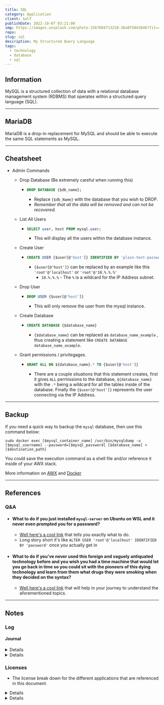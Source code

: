 ```yaml
---
title: SQL
category: Application
client: Self
publishDate: 2022-10-07 03:21:00
img: https://images.unsplash.com/photo-1567604713218-36a0f5841046?fit=crop&w=1400&h=700&q=75
repo:
slug: sql
description: My Structured Query Language
tags:
  - technology
  - database
  - sql
---
```



<MDXLayer title={frontmatter.title} description={frontmatter.description}>
<Widget img={frontmatter.img} skeleton={false}>
<MDXJS>


## Information

MySQL is a structured collection of data with a relational database management system (RDBMS) that operates within a structured query language (SQL).

---

## MariaDB

MariaDB is a drop-in replacement for MySQL and should be able to execute the same SQL statements as MySQL.

---

## Cheatsheet

- Admin Commands
  - Drop Database (Be extremely careful when running this)
    - ```sql
      DROP DATABASE {$db_name};
      ```
      - Replace `{$db_Name}` with the database that you wish to DROP.
      - *Remember that all the data will be removed and can not be recovered.*

  - List All Users
    - ```sql
      SELECT user, host FROM mysql.user;
      ```
      - This will display all the users within the database instance.

  - Create User
    - ```sql
      CREATE USER {$user[@'host']} IDENTIFIED BY 'plain-text-password';
      ```
      - `{$user[@'host']}` can be replaced by an example like this `'root'@'localhost'` or `'root'@'10.%.%.%'`
        - `10.%.%.%` - The `%` is a wildcard for the IP Address subnet.
  
  - Drop User
    - ```sql
      DROP USER {$user[@'host']}
      ```
      - This will only remove the user from the mysql instance.

  - Create Database
    - ```sql
      CREATE DATABASE {$database_name}
      ```
      - `{$database_name}` can be replaced as `database_name_example` , thus creating a statement like `CREATE DATABASE database_name_example`.
  
  - Grant permissions / privilegages.
    - ```sql
      GRANT ALL ON ${database_name}.* TO {$user[@'host']}
      ```
      - There are a couple situations that this statement creates, first it gives `ALL` permissions to the database, `${database_name}` with the `.*` being a wildcard for all the tables inside of the database. Finally the `{$user[@'host']}` represents the user connecting via the IP Address.

---

## Backup

If you need a quick way to backup the `mysql` database, then use this command below:

```shell
sudo docker exec [$mysql_container_name] /usr/bin/mysqldump -u [$mysql_username] --password=[$mysql_password] [$database_name] > [$destination_path]
```

You could save the execution command as a shell file and/or reference it inside of your AWX stack.

More information on [AWX](https://kbve.com/application/ansible/#awx) and [Docker](https://kbve.com/application/docker/)

---

## References

### Q&A

- #### What to do if you just installed `mysql-server` on Ubuntu on WSL and it never even prompted you for a password?

  - [Well here's a cool link](https://stackoverflow.com/questions/42421585/default-password-of-mysql-in-ubuntu-server-16-04) that tells you exactly what to do.
  - Long story short it's like `ALTER USER 'root'@'localhost' IDENTIFIED BY 'password'` once you actually get in

- #### What to do if you've never used this foreign and vaguely antiquated technology before and you wish you had a time machine that would let you go back in time so you could sit with the pioneers of this dying technology and learn from them what drugs they were smoking when they decided on the syntax?

  - [Well here's a cool link](https://devhints.io/mysql) that will help in your journey to understand the aforementioned topics.

---

## Notes

### Log

#### Journal

<Details data="2023-04-11">

Added the correct syntax and added the first widget. I will start to add more videos later on as well.

</Details>

<Details data="2023-04-07">
  - 04/07/2023 
  
  I am going to add a bit more content to this article, including
  tools / resources for management.
</Details>

### Licenses

- The license break down for the different applications that are referenced in this document.

<Details data="MariaDB License">

#### MariaDB License

- MariaDB Community Server / Community Edition is released under GPL license v2.
- MariaDB Enterprise Edition is a proprietary license that is available through a subscription from MariaDB.
- MariaDB SKYSQL is a cloud-first database solution that is available through MariaDB and operates under existing cloud infrastructure, GCP / AWS.

</Details>

<Details data="MySQL License">

#### MySQL License

- MySQL Community Edition is released under GPL licenses v2.
- MySQL Enterprise Edition and higher is under a proprietary license through Oracle and is considered premium software.

</Details>

</MDXJS>
</Widget>
</MDXLayer>
